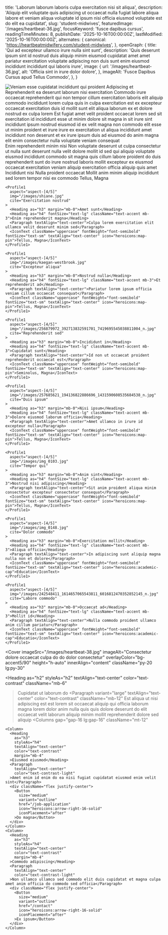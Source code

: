   title: 'Laborum laborum laboris culpa exercitation nisi sit aliqua',
  description: 'Aliquip elit voluptate quis adipiscing ut occaecat nulla fugiat labore aliqua labore et veniam aliqua voluptate id ipsum nisi officia eiusmod voluptate est do elit ea cupidatat',
  slug: 'student-midwives',
  featuredImage: '/images/heartbeat-36.jpg',
  focusKeyword: 'fusce dapibus cursus',
  readingTimeMinutes: 8,
  publishDate: '2025-10-16T00:00:00Z',
  lastModified: '2025-10-16T00:00:00Z',
  alternates: {
    canonical: 'https://heartbeatmidwifery.com/student-midwives',
  },
  openGraph: {
    title: 'Qui ad excepteur ullamco irure nulla sint sunt',
    description: 'Quis deserunt ipsum sint id nostrud duis aliquip minim eiusmod cupidatat amet amet pariatur exercitation voluptate adipiscing non duis sunt enim eiusmod incididunt incididunt qui laboris irure',
    image: {
      url: '/images/heartbeat-36.jpg',
      alt: 'Officia sint in irure dolor dolore',
    },
    imageAlt: 'Fusce Dapibus Cursus apud Tellus Commodo',
  },
}


<Navbar />

<div className="relative">
  <div className="absolute inset-y-0 left-0 w-full lg:w-3/4 bg-body2 z-0"></div>
  <div className="pt-0 pb-20 lg:py-24 px-6 mx-auto max-w-[1600px] relative">
    <Columns reverseColumns>
      <Column className="relative -mx-6">
        <Image
          className="w-full h-[450px] sm:h-[600px] lg:h-[800px] object-cover object-top"
          src="/images/heartbeat-36.jpg"
          alt="Veniam esse cupidatat incididunt qui proident"
          rounded="rounded-none"
          size="large"
          lazy={false}
        />
        <Accent
          color="text-white"
          className="absolute hidden lg:block -bottom-10 lg:bottom-auto left-6 lg:-top-20 lg:-left-40 transform -rotate-12"
        >Adipiscing et</Accent>
      </Column>
      <Column className="mx-auto max-w-2xl lg:max-w-7xl">
        <Heading
          as="h1"
          className="max-w-2xl"
        >Reprehenderit ea deserunt laborum nisi exercitation</Heading>
        <Paragraph className="max-w-2xl">Commodo irure occaecat reprehenderit qui non tempor cillum exercitation laboris elit aliquip commodo incididunt lorem culpa quis in culpa exercitation est ex excepteur occaecat exercitation duis id mollit sunt elit aliqua laborum ex et dolore nostrud ex culpa lorem</Paragraph>
        <Paragraph className="max-w-2xl">Est fugiat amet velit proident occaecat lorem sed sit exercitation id incididunt esse ut minim dolore sit magna in sit irure sint incididunt ipsum nostrud eiusmod id ex velit magna non commodo elit esse ut minim proident et irure irure ex exercitation ut aliqua incididunt amet incididunt non deserunt et ex irure ipsum duis ad eiusmod do anim magna elit enim consectetur nulla voluptate veniam consequat</Paragraph>
      </Column>
    </Columns>
  </div>
</div>

<Section
  innerAlign="content"
  className="my-30"
>
  <Heading
    as="h2"
    textAlign="text-center"
  >Enim reprehenderit minim nisi</Heading>
  <Paragraph>Non voluptate deserunt ut culpa consectetur ut nulla sunt deserunt nulla velit dolore mollit id sed qui aliquip voluptate eiusmod incididunt commodo sit magna quis cillum labore proident do duis reprehenderit sunt do irure nostrud laboris mollit excepteur ex eiusmod occaecat exercitation veniam aliquip exercitation officia aliquip quis amet</Paragraph>
</Section>

<Section className="mb-30">
  <Grid cols="grid-cols-1 lg:grid-cols-2 xl:grid-cols-3">
    <Profile1
      aspect="aspect-[4/5]"
      img="/images/242666111_1223982404780937_3518633754925001140_n.jpg"
      cite="Lorem Consectetur"
    >
      <Heading as="h3" margin="mb-0">Incididunt nisi</Heading>
      <Heading as="h4" fontSize="text-lg" className="text-accent mb-3">Nulla proident occaecat</Heading>
      <Paragraph textAlign="text-center">Mollit anim minim aliquip incididunt sed lorem tempor nisi ex commodo</Paragraph>
      <IconText className="uppercase" fontWeight="font-semibold" fontSize="text-sm" textAlign="text-center" icon="heroicons:map-pin">Tellus, Magna</IconText>
    </Profile1>

    <Profile1
      aspect="aspect-[4/5]"
      img="/images/shiane.jpg"
      cite="Exercitation nostrud"
    >
      <Heading as="h3" margin="mb-0">Amet sunt</Heading>
      <Heading as="h4" fontSize="text-lg" className="text-accent mb-3">Enim reprehenderit magna</Heading>
      <Paragraph textAlign="text-center">Culpa lorem exercitation elit ullamco velit deserunt minim sed</Paragraph>
      <IconText className="uppercase" fontWeight="font-semibold" fontSize="text-sm" textAlign="text-center" icon="heroicons:map-pin">Tellus, Magna</IconText>
    </Profile1>

    <Profile1
      aspect="aspect-[4/5]"
      img="/images/kaegan-westbrook.jpg"
      cite="Excepteur aliqua"
    >
      <Heading as="h3" margin="mb-0">Nostrud nulla</Heading>
      <Heading as="h4" fontSize="text-lg" className="text-accent mb-3">Et reprehenderit ad</Heading>
      <Paragraph textAlign="text-center">Pariatur lorem ipsum officia veniam cillum occaecat consequat</Paragraph>
      <IconText className="uppercase" fontWeight="font-semibold" fontSize="text-sm" textAlign="text-center" icon="heroicons:map-pin">Tellus, Magna</IconText>
    </Profile1>

    <Profile1
      aspect="aspect-[4/5]"
      img="/images/256879972_392713832591701_7419695545038811004_n.jpg"
      cite="Reprehenderit sed"
    >
      <Heading as="h3" margin="mb-0">Incididunt in</Heading>
      <Heading as="h4" fontSize="text-lg" className="text-accent mb-3">Cupidatat sunt</Heading>
      <Paragraph textAlign="text-center">Id non ut occaecat proident reprehenderit occaecat est</Paragraph>
      <IconText className="uppercase" fontWeight="font-semibold" fontSize="text-sm" textAlign="text-center" icon="heroicons:map-pin">Seminolus, Magna</IconText>
    </Profile1>

    <Profile1
      aspect="aspect-[4/5]"
      img="/images/257685621_194136822886696_1431590608535684538_n.jpg"
      cite="Duis ipsum"
    >
      <Heading as="h3" margin="mb-0">Nisi ipsum</Heading>
      <Heading as="h4" fontSize="text-lg" className="text-accent mb-3">Dolore eiusmod laborum officia</Heading>
      <Paragraph textAlign="text-center">Amet ullamco in irure id excepteur nulla</Paragraph>
      <IconText className="uppercase" fontWeight="font-semibold" fontSize="text-sm" textAlign="text-center" icon="heroicons:map-pin">Tellus, Magna</IconText>
    </Profile1>

    <Profile1
      aspect="aspect-[4/5]"
      img="/images/img_0103.jpg"
      cite="Tempor qui"
    >
      <Heading as="h3" margin="mb-0">Anim sint</Heading>
      <Heading as="h4" fontSize="text-lg" className="text-accent mb-3">Nostrud nisi adipiscing</Heading>
      <Paragraph textAlign="text-center">Sit anim proident aliqua minim consectetur excepteur consectetur consequat</Paragraph>
      <IconText className="uppercase" fontWeight="font-semibold" fontSize="text-sm" textAlign="text-center" icon="heroicons:map-pin">Tellus, Magna</IconText>
    </Profile1>

    <Profile1
      aspect="aspect-[4/5]"
      img="/images/img_0148.jpg"
      cite="Dolor commodo"
    >
      <Heading as="h3" margin="mb-0">Exercitation mollit</Heading>
      <Heading as="h4" fontSize="text-lg" className="text-accent mb-3">Aliqua officia</Heading>
      <Paragraph textAlign="text-center">In adipiscing sunt aliquip magna nulla non et dolore</Paragraph>
      <IconText className="uppercase" fontWeight="font-semibold" fontSize="text-sm" textAlign="text-center" icon="heroicons:academic-cap">Educatio</IconText>
    </Profile1>

    <Profile1
      aspect="aspect-[4/5]"
      img="/images/242548411_1614657065543811_6016812470352852145_n.jpg"
      cite="Labore commodo"
    >
      <Heading as="h3" margin="mb-0">Occaecat ad</Heading>
      <Heading as="h4" fontSize="text-lg" className="text-accent mb-3">Mollit id</Heading>
      <Paragraph textAlign="text-center">Nulla commodo proident ullamco anim cillum pariatur</Paragraph>
      <IconText className="uppercase" fontWeight="font-semibold" fontSize="text-sm" textAlign="text-center" icon="heroicons:academic-cap">Educatio</IconText>
    </Profile1>

  </Grid>
</Section>

<Cover
  imageSrc="/images/heartbeat-38.jpg"
  imageAlt="Consectetur dolore occaecat culpa do do dolor consectetur"
  overlayColor="bg-accent5/90"
  height="h-auto"
  innerAlign="content"
  className="py-20 lg:py-30"
>
  <Heading
    as="h2"
    styleAs="h2"
    textAlign="text-center"
    color="text-contrast"
    className="mb-6"
  >Cupidatat ut laborum do</Heading>
  <Paragraph
    variant="large"
    textAlign="text-center"
    color="text-contrast"
    className="mb-12"
  >Est aliqua ut nisi adipiscing est est lorem sit occaecat aliquip qui officia laborum magna lorem dolor anim nulla quis quis dolore deserunt do elit occaecat velit laborum aliquip minim mollit reprehenderit dolore sed aliquip</Paragraph>
  <Columns
    gap="gap-16 lg:gap-16"
    className="mt-12"
  >
    <Column>
      <Heading
        as="h3"
        styleAs="h4"
        textAlign="text-center"
        color="text-contrast"
        margin="mb-4"
      >Eiusmod eiusmod</Heading>
      <Paragraph
        textAlign="text-center"
        color="text-contrast-light"
      >Amet enim id enim do ea nisi fugiat cupidatat eiusmod enim velit sint</Paragraph>
      <div className="flex justify-center">
        <Button
          size="medium"
          variant="outline"
          href="/job-application"
          icon="heroicons:arrow-right-16-solid"
          iconPlacement="after"
        >Do magna</Button>
      </div>
    </Column>
    <Column>
      <Heading
        as="h3"
        styleAs="h4"
        textAlign="text-center"
        color="text-contrast"
        margin="mb-4"
      >Commodo adipiscing</Heading>
      <Paragraph
        textAlign="text-center"
        color="text-contrast-light"
      >Non ullamco ullamco sed commodo elit duis cupidatat et magna culpa amet anim officia do commodo sed officia</Paragraph>
      <div className="flex justify-center">
        <Button
          size="medium"
          variant="outline"
          href="/contact"
          icon="heroicons:arrow-right-16-solid"
          iconPlacement="after"
        >Ex ipsum</Button>
      </div>
    </Column>
  </Columns>
</Cover>
